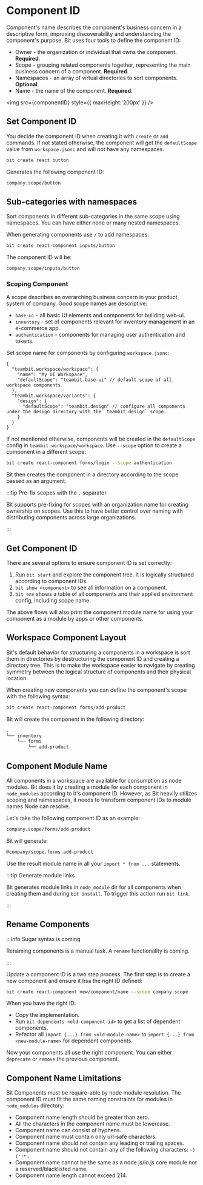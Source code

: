 # Component ID


Component's name describes the component's business concern in a descriptive form, improving discoverability and understanding the component's purpose. Bit uses four tools to define the component ID:

* Owner - the organization or individual that owns the component. **Required**.
* Scope - grouping related components together, representing the main business concern of a component. **Required**.
* Namespaces - an array of virtual directories to sort components. **Optional**.
* Name - the name of the component. **Required**.
 
<img src={componentID} style={{ maxHeight:'200px' }} />


## Set Component ID

You decide the component ID when creating it with `create` or `add` commands. If not stated otherwise, the component will get the `defaultScope` value from `workspace.jsonc` and will not have any namespaces.

```bash
bit create react button
```

Generates the following component ID:

```bash
company.scope/button
```

## Sub-categories with namespaces

Sort components in different sub-categories in the same scope using namespaces. You can have either none or many nested namespaces.

When generating components use `/` to add namespaces:

```sh
bit create react-component inputs/button
```

The component ID will be:

```sh
company.scope/inputs/button
```

### Scoping Component

A scope describes an overarching business concern in your product, system of company. Good scope names are descriptive:

* `base-ui` - all basic UI elements and components for building web-ui.
* `inventory` - set of components relevant for inventory management in an e-commerce app.
* `authentication` - components for managing user authentication and tokens.

Set scope name for components by configuring `workspace.jsonc`:

```jsonc {0} title="workspace.jsonc"
{
  "teambit.workspace/workspace": {
    "name": "My UI Workspace",
    "defaultScope": "teambit.base-ui" // default scope of all workspace components.
  },
  "teambit.workspace/variants": {
    "design": {
      "defaultScope": "teambit.design" // configure all components under the design directory with the `teambit.design` scope.
    }
  }
}
```

If not mentioned otherwise, components will be created in the `defaultScope` config in `teambit.workspace/workspace`. Use `--scope` option to create a component in a different scope:

```sh
bit create react-component forms/login --scope authentication
```

Bit then creates the component in a directory according to the scope passed as an argument.

:::tip Pre-fix scopes with the `.` separator

Bit supports pre-fixing for scopes with an organization name for creating ownership on scopes. Use this to have better control over naming with distributing components across large organizations.

:::

## Get Component ID

There are several options to ensure component ID is set correctly:

1. Run `bit start` and explore the component tree. It is logically structured according to component IDs.
1. `bit show <component>` to see all information on a component.
1. `bit env` shows a table of all components and their applied environment config, including scope name.

The above flows will also print the component module name for using your component as a module by apps or other components.

## Workspace Component Layout

Bit's default behavior for structuring a components in a workspace is sort them in directories by destructuring the component ID and creating a directory tree. This is to make the workspace easier to navigate by creating symmetry between the logical structure of components and their physical location.

When creating new components you can define the component's scope with the following syntax:

```sh
bit create react-component forms/add-product
```

Bit will create the component in the following directory:

```sh
.
└── inventory
    └── forms
        └── add-product
```

## Component Module Name

All components in a workspace are available for consumption as node modules. Bit does it by creating a module for each component in `node_modules` according to it's component ID. However, as Bit heavily utilizes scoping and namespaces, it needs to transform component IDs to module names Node can resolve.

Let's take the following component ID as an example:

```sh title="Component ID with an organization pre-fix"
company.scope/forms/add-product
```

Bit will generate:

```sh title="Organization prefix transforms to npm scope, name is separated by ."
@company/scope.forms.add-product
```

Use the result module name in all your `import * from ...` statements.

:::tip Generate module links

Bit generates module links in `node_module` dir for all components when creating them and during `bit install`. To trigger this action run `bit link`.

:::

## Rename Components

:::info Sugar syntax is coming

Renaming components is a manual task. A `rename` functionality is coming.

:::

Update a component ID is a two step process. The first step is to create a new component and ensure it hsa the right ID defined:

```sh
bit create react-component new/component/name --scope company.scope
```

When you have the right ID:

* Copy the implementation.
* Run `bit dependents <old-component-id>` to get a list of dependent components.
* Refactor all `import {...} from <old-module-name>` to `import {...} from <new-module-name>` for dependent components.

Now your components all use the right component. You can either `deprecate` or `remove` the previous component.

## Component Name Limitations

Bit Components must be require-able by node module resolution. The component ID must fit the same naming constraints for modules in `node_modules` directory:

* Component name length should be greater than zero.
* All the characters in the component name must be lowercase.
* Component name can consist of hyphens.
* Component name must contain only url-safe characters.
* Component name should not contain any leading or trailing spaces.
* Component name should not contain any of the following characters: `~)('!*` .
* Component name cannot be the same as a node.js/io.js core module nor a reserved/blacklisted name.
* Component name length cannot exceed 214.

